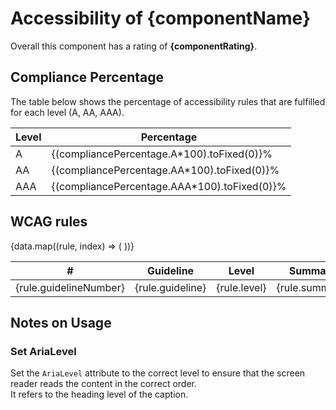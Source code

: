 


<Meta of={AccordionStories}/>

# Accessibility of {componentName}
Overall this component has a rating of **{componentRating}**.

## Compliance Percentage
The table below shows the percentage of accessibility rules that are fulfilled for each level (A, AA, AAA).

| Level | Percentage |
|-------|------------|
| A     | {(compliancePercentage.A*100).toFixed(0)}% |
| AA    | {(compliancePercentage.AA*100).toFixed(0)}% |
| AAA   | {(compliancePercentage.AAA*100).toFixed(0)}% |

## WCAG rules
<table>
  <thead>
    <tr>
      <th>#</th>
      <th>Guideline</th>
      <th>Level</th>
      <th>Summary</th>
      <th>Status</th>
      <th>Comment</th>
    </tr>
  </thead>
  <tbody>
    {data.map((rule, index) => (
      <tr key={index}>
        <td>{rule.guidelineNumber}</td>
        <td>{rule.guideline}</td>
        <td>{rule.level}</td>
        <td>{rule.summary}</td>
        <td>{rule.status}</td>
        <td>{rule.comment}</td>
      </tr>
    ))}
  </tbody>
</table>

## Notes on Usage
### Set AriaLevel
Set the `AriaLevel` attribute to the correct level to ensure that the screen reader reads the content in the correct order.  
It refers to the heading level of the caption.
 